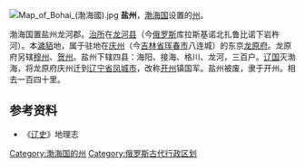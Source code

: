 [[File:Map_of_Bohai_(渤海國).jpg|thumb]]
'''盐州'''，[[渤海国|渤海国]]设置的[[州|州]]。

渤海国置盐州龙河郡。[[治所|治所]]在[[龙河县|龙河县]]（今[[俄罗斯|俄罗斯]]库拉斯基诺北扎鲁比诺下岩杵河）。本[[濊貊|濊貊]]地，属于驻地在[[庆州_(渤海国)|庆州]]（今[[吉林省|吉林省]][[珲春市|珲春市]]八连城）的东京[[龙原府|龙原府]]。龙原府另辖[[穆州|穆州]]、[[贺州_(渤海国)|贺州]]。盐州下辖四县：海阳、接海、格川、龙河，三百户。[[辽国|辽国]]灭渤海，将龙原府庆州迁到[[辽宁省|辽宁省]][[凤城市|凤城市]]，改称[[开州|开州]]镇国军。盐州被废，隶于开州。相去一百四十里。

==参考资料==
*《[[辽史|辽史]]》地理志

{{渤海国行政区划|nocat}}

[[Category:渤海国的州|Category:渤海国的州]]
[[Category:俄罗斯古代行政区划|Category:俄罗斯古代行政区划]]